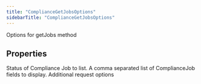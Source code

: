 ```yaml
---
title: "ComplianceGetJobsOptions"
sidebarTitle: "ComplianceGetJobsOptions"
---
```


Options for getJobs method

## Properties

<ParamField name="status" type="string">
Status of Compliance Job to list.
</ParamField>





<ParamField name="complianceJobfields" type="any[]">
A comma separated list of ComplianceJob fields to display.
</ParamField>





<ParamField name="requestOptions" type="[RequestOptions](/xdks/typescript/reference/interfaces/RequestOptions)">
Additional request options
</ParamField>



